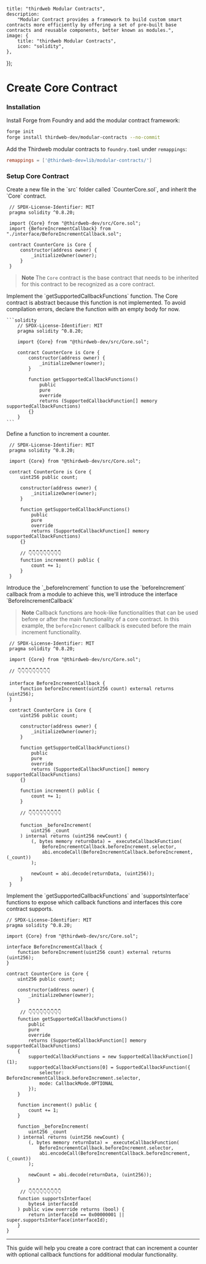 
	title: "thirdweb Modular Contracts",
	description:
		"Modular Contract provides a framework to build custom smart contracts more efficiently by offering a set of pre-built base contracts and reusable components, better known as modules.",
	image: {
		title: "thirdweb Modular Contracts",
		icon: "solidity",
	},
});

# Create Core Contract

### Installation

Install Forge from Foundry and add the modular contract framework:

```bash
forge init
forge install thirdweb-dev/modular-contracts --no-commit
```

Add the Thirdweb modular contracts to `foundry.toml` under `remappings`:

```toml
remappings = ['@thirdweb-dev=lib/modular-contracts/']
```

### Setup Core Contract

<Steps>

<Step title="Create a Core Contract">
   Create a new file in the `src` folder called `CounterCore.sol`, and inherit the `Core` contract.

```solidity
 // SPDX-License-Identifier: MIT
 pragma solidity ^0.8.20;

 import {Core} from "@thirdweb-dev/src/Core.sol";
 import {BeforeIncrementCallback} from "./interface/BeforeIncrementCallback.sol";

 contract CounterCore is Core {
     constructor(address owner) {
         _initializeOwner(owner);
     }
 }

```

> **Note**
> The `Core` contract is the base contract that needs to be inherited for this contract to be recognized as a core contract.

</Step>

<Step title="Set Get Supported Callback Function">
Implement the `getSupportedCallbackFunctions` function. The Core contract is abstract because this function is not implemented. To avoid compilation errors, declare the function with an empty body for now.

    ```solidity
        // SPDX-License-Identifier: MIT
        pragma solidity ^0.8.20;

        import {Core} from "@thirdweb-dev/src/Core.sol";

        contract CounterCore is Core {
            constructor(address owner) {
                _initializeOwner(owner);
            }

            function getSupportedCallbackFunctions()
                public
                pure
                override
                returns (SupportedCallbackFunction[] memory supportedCallbackFunctions)
            {}
        }
    ```

</Step>

<Step title="Set Up Increment Function">
   Define a function to increment a counter.

```solidity
 // SPDX-License-Identifier: MIT
 pragma solidity ^0.8.20;

 import {Core} from "@thirdweb-dev/src/Core.sol";

 contract CounterCore is Core {
     uint256 public count;

     constructor(address owner) {
         _initializeOwner(owner);
     }

     function getSupportedCallbackFunctions()
         public
         pure
         override
         returns (SupportedCallbackFunction[] memory supportedCallbackFunctions)
     {}

     // 👇👇👇👇👇👇👇👇👇
     function increment() public {
         count += 1;
     }
 }
```

</Step>

<Step title="Add a Callback Function">
   Introduce the `_beforeIncrement` function to use the `beforeIncrement` callback from a module to achieve this, we'll introduce the interface `BeforeIncrementCallback`

> **Note**
> Callback functions are hook-like functionalities that can be used before or after the main functionality of a core contract.
> In this example, the `beforeIncrement` callback is executed before the main increment functionality.

```solidity
 // SPDX-License-Identifier: MIT
 pragma solidity ^0.8.20;

 import {Core} from "@thirdweb-dev/src/Core.sol";

 // 👇👇👇👇👇👇👇👇👇

 interface BeforeIncrementCallback {
     function beforeIncrement(uint256 count) external returns (uint256);
 }

 contract CounterCore is Core {
     uint256 public count;

     constructor(address owner) {
         _initializeOwner(owner);
     }

     function getSupportedCallbackFunctions()
         public
         pure
         override
         returns (SupportedCallbackFunction[] memory supportedCallbackFunctions)
     {}

     function increment() public {
         count += 1;
     }

     // 👇👇👇👇👇👇👇👇👇

     function _beforeIncrement(
         uint256 _count
     ) internal returns (uint256 newCount) {
         (, bytes memory returnData) = _executeCallbackFunction(
             BeforeIncrementCallback.beforeIncrement.selector,
             abi.encodeCall(BeforeIncrementCallback.beforeIncrement, (_count))
         );

         newCount = abi.decode(returnData, (uint256));
     }
 }

```

</Step>

<Step title="Implement Supported Functions">
   Implement the `getSupportedCallbackFunctions` and `supportsInterface` functions to expose which callback functions and interfaces this core contract supports.

```solidity
// SPDX-License-Identifier: MIT
pragma solidity ^0.8.20;

import {Core} from "@thirdweb-dev/src/Core.sol";

interface BeforeIncrementCallback {
    function beforeIncrement(uint256 count) external returns (uint256);
}

contract CounterCore is Core {
    uint256 public count;

    constructor(address owner) {
        _initializeOwner(owner);
    }

     // 👇👇👇👇👇👇👇👇👇
    function getSupportedCallbackFunctions()
        public
        pure
        override
        returns (SupportedCallbackFunction[] memory supportedCallbackFunctions)
    {
        supportedCallbackFunctions = new SupportedCallbackFunction[](1);
        supportedCallbackFunctions[0] = SupportedCallbackFunction({
            selector: BeforeIncrementCallback.beforeIncrement.selector,
            mode: CallbackMode.OPTIONAL
        });
    }

    function increment() public {
        count += 1;
    }

    function _beforeIncrement(
        uint256 _count
    ) internal returns (uint256 newCount) {
        (, bytes memory returnData) = _executeCallbackFunction(
            BeforeIncrementCallback.beforeIncrement.selector,
            abi.encodeCall(BeforeIncrementCallback.beforeIncrement, (_count))
        );

        newCount = abi.decode(returnData, (uint256));
    }

     // 👇👇👇👇👇👇👇👇👇
    function supportsInterface(
        bytes4 interfaceId
    ) public view override returns (bool) {
        return interfaceId == 0x00000001 || super.supportsInterface(interfaceId);
    }
}

```

</Step>

</Steps>

---

This guide will help you create a core contract that can increment a counter with optional callback functions for additional modular functionality.
